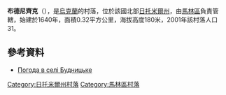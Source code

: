 {{coord|50|55|17|N|28|58|59|E|scale:30000|display=title}}

'''布德尼齊克'''（{{lang-uk|Будницьке}}），是[[烏克蘭|烏克蘭]]的村落，位於該國北部[[日托米爾州|日托米爾州]]，由[[馬林區|馬林區]]負責管轄，始建於1640年，面積0.32平方公里，海拔高度180米，2001年該村落人口31。

==參考資料==
* [http://weather.in.ua/ua/zhitomirskaja/2219 Погода в селі Будницьке] {{Wayback|url=http://weather.in.ua/ua/zhitomirskaja/2219 |date=20111219161904 }}

{{DEFAULTSORT:Будницьке}}
[[Category:日托米爾州村落|Category:日托米爾州村落]]
[[Category:馬林區村落|Category:馬林區村落]]


{{Zhytomyr-geo-stub}}